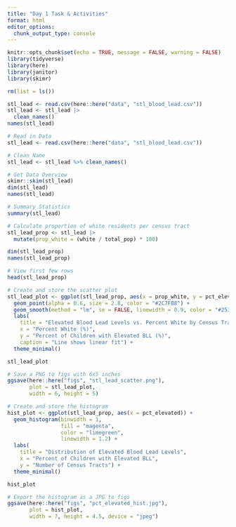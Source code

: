 ```yaml
---
title: "Day 1 Task & Activities"
format: html
editor_options: 
  chunk_output_type: console
---
```


```r
knitr::opts_chunk$set(echo = TRUE, message = FALSE, warning = FALSE)
library(tidyverse)
library(here)
library(janitor)
library(skimr)
```

```r
rm(list = ls())

stl_lead <- read.csv(here::here("data", "stl_blood_lead.csv"))
stl_lead <- stl_lead |> 
  clean_names()
names(stl_lead)

```

```r
# Read in Data
stl_lead <- read.csv(here::here("data", "stl_blood_lead.csv"))

# Clean Name
stl_lead <- stl_lead %>% clean_names()

# Get Data Overview
skimr::skim(stl_lead)
dim(stl_lead)
names(stl_lead)

# Summary Statistics
summary(stl_lead)
```

```r
# Calculate proportion of white residents per census tract
stl_lead_prop <- stl_lead |>
  mutate(prop_white = (white / total_pop) * 100)

dim(stl_lead_prop)
names(stl_lead_prop)

# View first few rows
head(stl_lead_prop)
```

```r
# Create and store the scatter plot
stl_lead_plot <- ggplot(stl_lead_prop, aes(x = prop_white, y = pct_elevated)) +
  geom_point(alpha = 0.6, size = 2.8, color = "#2C7FB8") +
  geom_smooth(method = "lm", se = FALSE, linewidth = 0.9, color = "#253494") +
  labs(
    title = "Elevated Blood Lead Levels vs. Percent White by Census Tract",
    x = "Percent White (%)",
    y = "Percent of Children with Elevated BLL (%)",
    caption = "Line shows linear fit") +
  theme_minimal()

stl_lead_plot

# Save a PNG to figs with 6x5 inches
ggsave(here::here("figs", "stl_lead_scatter.png"),
       plot = stl_lead_plot,
       width = 6, height = 5)
```

```r
# Create and store the histogram
hist_plot <- ggplot(stl_lead_prop, aes(x = pct_elevated)) +
  geom_histogram(binwidth = 1,
                 fill = "magenta",
                 color = "limegreen",
                 linewidth = 1.2) +
  labs(
    title = "Distribution of Elevated Blood Lead Levels",
    x = "Percent of Children with Elevated BLL",
    y = "Number of Census Tracts") +
  theme_minimal()

hist_plot

# Export the histogram as a JPG to figs
ggsave(here::here("figs", "pct_elevated_hist.jpg"),
       plot = hist_plot,
       width = 7, height = 4.5, device = "jpeg")

```

